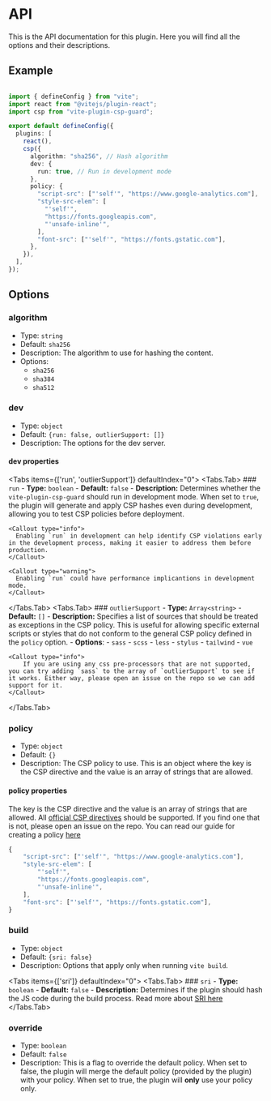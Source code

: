 
# API
This is the API documentation for this plugin. Here you will find all the options and their descriptions.

## Example
```ts

import { defineConfig } from "vite";
import react from "@vitejs/plugin-react";
import csp from "vite-plugin-csp-guard";

export default defineConfig({
  plugins: [
    react(),
    csp({
      algorithm: "sha256", // Hash algorithm
      dev: {
        run: true, // Run in development mode
      },
      policy: {
        "script-src": ["'self'", "https://www.google-analytics.com"],
        "style-src-elem": [
          "'self'",
          "https://fonts.googleapis.com",
          "'unsafe-inline'",
        ],
        "font-src": ["'self'", "https://fonts.gstatic.com"],
      },
    }),
  ],
});

```

## Options

### algorithm
- Type: `string`
- Default: `sha256`
- Description: The algorithm to use for hashing the content.
- Options:
  - `sha256`
  - `sha384`
  - `sha512`


### dev
- Type: `object`
- Default: `{run: false, outlierSupport: []}`
- Description: The options for the dev server.

#### dev properties

<Tabs items={['run', 'outlierSupport']} defaultIndex="0">
  <Tabs.Tab>
    ### `run`
    - **Type:** `boolean`
    - **Default:** `false`
    - **Description:** Determines whether the `vite-plugin-csp-guard` should run in development mode. When set to `true`, the plugin will generate and apply CSP hashes even during development, allowing you to test CSP policies before deployment.

    <Callout type="info">
      Enabling `run` in development can help identify CSP violations early in the development process, making it easier to address them before production.
    </Callout>

    <Callout type="warning">
      Enabling `run` could have performance implicantions in development mode.
    </Callout>

  </Tabs.Tab>
  <Tabs.Tab>
    ### `outlierSupport`
    - **Type:** `Array<string>`
    - **Default:** `[]`
    - **Description:** Specifies a list of sources that should be treated as exceptions in the CSP policy. This is useful for allowing specific external scripts or styles that do not conform to the general CSP policy defined in the `policy` option.
    - **Options**:
      - `sass`
      - `scss`
      - `less`
      - `stylus`
      - `tailwind`
      - `vue`

    <Callout type="info">
        If you are using any css pre-processors that are not supported, you can try adding `sass` to the array of `outlierSupport` to see if it works. Either way, please open an issue on the repo so we can add support for it.
    </Callout>
  </Tabs.Tab>
</Tabs>

### policy
- Type: `object`
- Default: `{}`
- Description: The CSP policy to use. This is an object where the key is the CSP directive and the value is an array of strings that are allowed.

#### policy properties
The key is the CSP directive and the value is an array of strings that are allowed.
All [official CSP directives](https://developer.mozilla.org/en-US/docs/Web/HTTP/Headers/Content-Security-Policy#directives) should be supported. If you find one that is not, please open an issue on the repo.
You can read our guide for creating a policy [here](/guides/policy)
```ts
{
    "script-src": ["'self'", "https://www.google-analytics.com"],
    "style-src-elem": [
        "'self'",
        "https://fonts.googleapis.com",
        "'unsafe-inline'",
    ],
    "font-src": ["'self'", "https://fonts.gstatic.com"],
}
```

### build
- Type: `object`
- Default: `{sri: false}`
- Description: Options that apply only when running `vite build`.

<Tabs items={['sri']} defaultIndex="0">
  <Tabs.Tab>
    ### `sri`
    - **Type:** `boolean`
    - **Default:** `false`
    - **Description:** Determines if the plugin should hash the JS code during the build process.
    <Callout type="info">
      Read more about [SRI here](https://developer.mozilla.org/en-US/docs/Web/Security/Subresource_Integrity)
     </Callout>
  </Tabs.Tab>
</Tabs>

### override
- Type: `boolean`
- Default: `false`
- Description: This is a flag to override the default policy. When set to false, the plugin will merge the default policy (provided by the plugin) with your policy. When set to true, the plugin will **only** use your policy only.